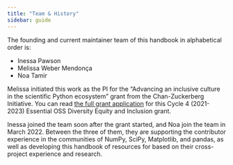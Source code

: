 ```yaml
---
title: "Team & History"
sidebar: guide
---
```


The founding and current maintainer team of this handbook in alphabetical 
order is:

- Inessa Pawson 
- Melissa Weber Mendonça 
- Noa Tamir 

Melissa initiated this work as the PI for the "Advancing an inclusive 
culture in the scientific Python ecosystem" grant from the Chan-Zuckerberg 
Initiative. You can read [the full grant application](https://figshare.
com/articles/online_resource/Advancing_an_inclusive_culture_in_the_scientific_Python_ecosystem/16548063)
for this Cycle 4 (2021-2023) Essential OSS Diversity Equity and Inclusion grant.

Inessa joined the team soon after the grant started, and Noa join the team 
in March 2022. Between the three of them, they are supporting the contributor 
experience in the communities of NumPy, SciPy, Matplotlib, and pandas, as 
well as developing this handbook of resources for based on their 
cross-project experience and research. 
